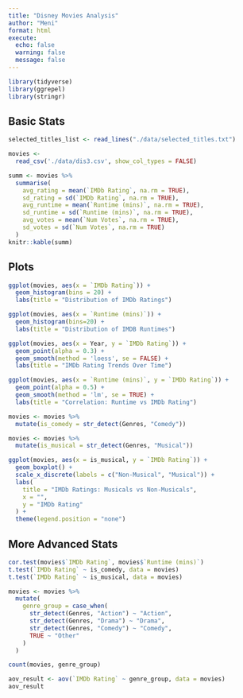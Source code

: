 ```yaml
---
title: "Disney Movies Analysis"
author: "Meni"
format: html
execute:
  echo: false
  warning: false
  message: false
---
```


```r
library(tidyverse)
library(ggrepel)
library(stringr)
```

## Basic Stats

```r
selected_titles_list <- read_lines("./data/selected_titles.txt")

movies <-
  read_csv('./data/dis3.csv', show_col_types = FALSE)

summ <- movies %>%
  summarise(
    avg_rating = mean(`IMDb Rating`, na.rm = TRUE),
    sd_rating = sd(`IMDb Rating`, na.rm = TRUE),
    avg_runtime = mean(`Runtime (mins)`, na.rm = TRUE),
    sd_runtime = sd(`Runtime (mins)`, na.rm = TRUE),
    avg_votes = mean(`Num Votes`, na.rm = TRUE),
    sd_votes = sd(`Num Votes`, na.rm = TRUE)
  )
knitr::kable(summ)
```

## Plots

```r
ggplot(movies, aes(x = `IMDb Rating`)) +
  geom_histogram(bins = 20) +
  labs(title = "Distribution of IMDb Ratings")

ggplot(movies, aes(x = `Runtime (mins)`)) +
  geom_histogram(bins=20) +
  labs(title = "Distribution of IMDB Runtimes")

ggplot(movies, aes(x = Year, y = `IMDb Rating`)) +
  geom_point(alpha = 0.3) +
  geom_smooth(method = 'loess', se = FALSE) +
  labs(title = "IMDb Rating Trends Over Time")

ggplot(movies, aes(x = `Runtime (mins)`, y = `IMDb Rating`)) +
  geom_point(alpha = 0.5) +
  geom_smooth(method = 'lm', se = TRUE) +
  labs(title = "Correlation: Runtime vs IMDb Rating")

movies <- movies %>%
  mutate(is_comedy = str_detect(Genres, "Comedy"))

movies <- movies %>%
  mutate(is_musical = str_detect(Genres, "Musical"))

ggplot(movies, aes(x = is_musical, y = `IMDb Rating`)) +
  geom_boxplot() +
  scale_x_discrete(labels = c("Non-Musical", "Musical")) +
  labs(
    title = "IMDb Ratings: Musicals vs Non-Musicals",
    x = "",
    y = "IMDb Rating"
  ) +
  theme(legend.position = "none")
```

## More Advanced Stats

```r
cor.test(movies$`IMDb Rating`, movies$`Runtime (mins)`)
t.test(`IMDb Rating` ~ is_comedy, data = movies)
t.test(`IMDb Rating` ~ is_musical, data = movies)

movies <- movies %>%
  mutate(
    genre_group = case_when(
      str_detect(Genres, "Action") ~ "Action",
      str_detect(Genres, "Drama") ~ "Drama",
      str_detect(Genres, "Comedy") ~ "Comedy",
      TRUE ~ "Other"
    )
  )

count(movies, genre_group)

aov_result <- aov(`IMDb Rating` ~ genre_group, data = movies)
aov_result
```